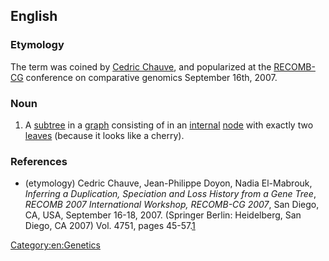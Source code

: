 ==English==

===Etymology===
The term was coined by [[w:Cedric Chauve|Cedric Chauve]], and popularized at the [[w:RECOMB-CG|RECOMB-CG]] conference on comparative genomics September 16th, 2007.

===Noun===
{{en-noun|sg=[[cherry]] [[graph]]}}

# A [[subtree]] in a [[graph]] consisting of in an [[internal]] [[node]] with exactly two [[leaves]] (because it looks like a cherry).

===References===
* (etymology) Cedric Chauve, Jean-Philippe Doyon, Nadia El-Mabrouk, ''Inferring a Duplication, Speciation and Loss History from a Gene Tree'', ''RECOMB 2007 International Workshop, RECOMB-CG 2007'', San Diego, CA, USA, September 16-18, 2007. (Springer Berlin: Heidelberg, San Diego, CA 2007) Vol. 4751, pages 45-57.[http://www.springerlink.com/content/978-3-540-74959-2]

[[Category:en:Genetics]]